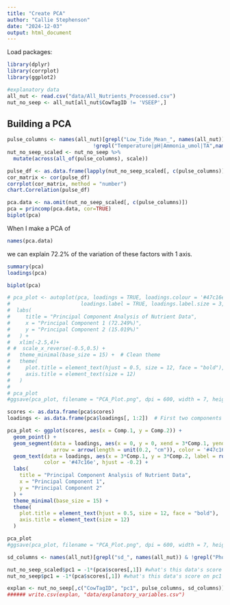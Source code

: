 ```yaml
---
title: "Create PCA"
author: "Callie Stephenson"
date: "2024-12-03"
output: html_document
---
```

Load packages:
```r
library(dplyr)
library(corrplot)
library(ggplot2)
```

```r
#explanatory data
all_nut <- read.csv("data/All_Nutrients_Processed.csv")
nut_no_seep <- all_nut[all_nut$CowTagID != 'VSEEP',]
```

## Building a PCA
```r
pulse_columns <- names(all_nut)[grepl("Low_Tide_Mean_", names(all_nut)) & 
                            !grepl("Temperature|pH|Ammonia_umol|TA",names(all_nut))]
nut_no_seep_scaled <- nut_no_seep %>%
  mutate(across(all_of(pulse_columns), scale))
```


```r
pulse_df <- as.data.frame(lapply(nut_no_seep_scaled[, c(pulse_columns)], as.numeric))
cor_matrix <- cor(pulse_df)
corrplot(cor_matrix, method = "number")
chart.Correlation(pulse_df)
```

```r
pca.data <- na.omit(nut_no_seep_scaled[, c(pulse_columns)]) 
pca = princomp(pca.data, cor=TRUE)
biplot(pca)
```

When I make a PCA of 
```r
names(pca.data)
```

we can explain 72.2% of the variation of these factors with 1 axis. 
```r
summary(pca)
loadings(pca)
```

```r
biplot(pca)
```

```r
# pca_plot <- autoplot(pca, loadings = TRUE, loadings.colour = '#47c16e',
#                       loadings.label = TRUE, loadings.label.size = 3, loadings.label.colour = '#47c16e') +
#  labs(
#     title = "Principal Component Analysis of Nutrient Data",
#     x = "Principal Component 1 (72.249%)",
#     y = "Principal Component 2 (15.019%)"
#   ) +
#   xlim(-2.5,4)+
# #  scale_x_reverse(-0.5,0.5) +
#   theme_minimal(base_size = 15) +  # Clean theme
#   theme(
#     plot.title = element_text(hjust = 0.5, size = 12, face = "bold"),  # Center title
#     axis.title = element_text(size = 12)
#   )
# 
# pca_plot
#ggsave(pca_plot, filename = "PCA_Plot.png", dpi = 600, width = 7, height = 5)
```

```r
scores <- as.data.frame(pca$scores)
loadings <- as.data.frame(pca$loadings[, 1:2])  # First two components

pca_plot <- ggplot(scores, aes(x = Comp.1, y = Comp.2)) +
  geom_point() +
  geom_segment(data = loadings, aes(x = 0, y = 0, xend = 3*Comp.1, yend = 3*Comp.2),
               arrow = arrow(length = unit(0.2, "cm")), color = '#47c16e') +
  geom_text(data = loadings, aes(x = 3*Comp.1, y = 3*Comp.2, label = rownames(loadings)),
            color = '#47c16e', hjust = -0.2) +
  labs(
    title = "Principal Component Analysis of Nutrient Data",
    x = "Principal Component 1",
    y = "Principal Component 2"
  ) +
  theme_minimal(base_size = 15) +
  theme(
    plot.title = element_text(hjust = 0.5, size = 12, face = "bold"),
    axis.title = element_text(size = 12)
  )

pca_plot
#ggsave(pca_plot, filename = "PCA_Plot.png", dpi = 600, width = 7, height = 5)
```

```r
sd_columns <- names(all_nut)[grepl("sd_", names(all_nut)) & !grepl("Phosphate_umolL|NN_umolL|Ammonia_umolL|NNP_umolL|Silicate_umolL",names(all_nut))]
```

```r
nut_no_seep_scaled$pc1 = -1*(pca$scores[,1]) #what's this data's score on pc1 axis
nut_no_seep$pc1 = -1*(pca$scores[,1]) #what's this data's score on pc1 axis
```

```r
explan <- nut_no_seep[,c("CowTagID", "pc1", pulse_columns, sd_columns)]
###### write.csv(explan, "data/explanatory_variables.csv")
```

